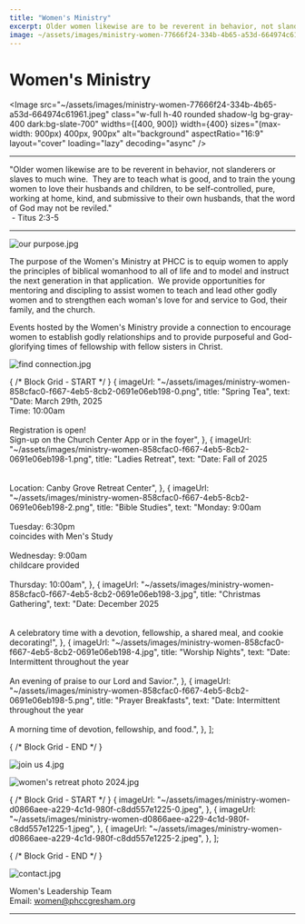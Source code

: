 ```yaml
---
title: "Women's Ministry"
excerpt: Older women likewise are to be reverent in behavior, not slanderers or slaves to much wine.  They a...
image: ~/assets/images/ministry-women-77666f24-334b-4b65-a53d-664974c61961.jpeg
---
```



Women's Ministry
================

<Image src="~/assets/images/ministry-women-77666f24-334b-4b65-a53d-664974c61961.jpeg" class="w-full h-40 rounded shadow-lg bg-gray-400 dark:bg-slate-700" widths={[400, 900]} width={400} sizes="(max-width: 900px) 400px, 900px" alt="background" aspectRatio="16:9" layout="cover" loading="lazy" decoding="async" />

---

"Older women likewise are to be reverent in behavior, not slanderers or slaves to much wine.  They are to teach what is good, and to train the young women to love their husbands and children, to be self-controlled, pure, working at home, kind, and submissive to their own husbands, that the word of God may not be reviled."  
 - Titus 2:3-5

---

![our purpose.jpg](~/assets/images/ministry-women-75d02e01-fbaf-4660-a250-efbb480879a0.jpg)

The purpose of the Women's Ministry at PHCC is to equip women to apply the principles of biblical womanhood to all of life and to model and instruct the next generation in that application.  We provide opportunities for mentoring and discipling to assist women to teach and lead other godly women and to strengthen each woman's love for and service to God, their family, and the church.

Events hosted by the Women's Ministry provide a connection to encourage women to establish godly relationships and to provide purposeful and God-glorifying times of fellowship with fellow sisters in Christ.

![find connection.jpg](~/assets/images/ministry-women-c0bb92b3-41a6-428a-a107-f60f008087fc.jpg)

{ /* Block Grid - START */ }
    {
        imageUrl: "~/assets/images/ministry-women-858cfac0-f667-4eb5-8cb2-0691e06eb198-0.png",
        title: "Spring Tea",
        text: "Date: March 29th, 2025<br />Time: 10:00am<br /><br />Registration is open!<br />Sign-up on the Church Center App or in the foyer",
    },
    {
        imageUrl: "~/assets/images/ministry-women-858cfac0-f667-4eb5-8cb2-0691e06eb198-1.png",
        title: "Ladies Retreat",
        text: "Date: Fall of 2025<br /><br /><br />Location: Canby Grove Retreat Center",
    },
    {
        imageUrl: "~/assets/images/ministry-women-858cfac0-f667-4eb5-8cb2-0691e06eb198-2.png",
        title: "Bible Studies",
        text: "Monday: 9:00am<br /><br />Tuesday: 6:30pm<br />coincides with Men's Study<br /><br />Wednesday: 9:00am<br />childcare provided<br /><br />Thursday: 10:00am",
    },
    {
        imageUrl: "~/assets/images/ministry-women-858cfac0-f667-4eb5-8cb2-0691e06eb198-3.jpg",
        title: "Christmas Gathering",
        text: "Date: December 2025<br /><br /><br />A celebratory time with a devotion, fellowship, a shared meal, and cookie decorating!",
    },
    {
        imageUrl: "~/assets/images/ministry-women-858cfac0-f667-4eb5-8cb2-0691e06eb198-4.jpg",
        title: "Worship Nights",
        text: "Date: Intermittent throughout the year<br /><br />An evening of praise to our Lord and Savior.",
    },
    {
        imageUrl: "~/assets/images/ministry-women-858cfac0-f667-4eb5-8cb2-0691e06eb198-5.png",
        title: "Prayer Breakfasts",
        text: "Date: Intermittent throughout the year<br /><br />A morning time of devotion, fellowship, and food.",
    },
];

<BlockGrid items={items_858cfac0_f667_4eb5_8cb2_0691e06eb198} columns={3} />
{ /* Block Grid - END */ }

![join us 4.jpg](~/assets/images/ministry-women-7a91fd19-092c-4c59-9618-9204777ad045.jpg)

![women's retreat photo 2024.jpg](~/assets/images/ministry-women-26a34271-5e28-48d3-8aea-ddfcdfb3afde.jpg)

{ /* Block Grid - START */ }
    {
        imageUrl: "~/assets/images/ministry-women-d0866aee-a229-4c1d-980f-c8dd557e1225-0.jpeg",
    },
    {
        imageUrl: "~/assets/images/ministry-women-d0866aee-a229-4c1d-980f-c8dd557e1225-1.jpeg",
    },
    {
        imageUrl: "~/assets/images/ministry-women-d0866aee-a229-4c1d-980f-c8dd557e1225-2.jpeg",
    },
];

<BlockGrid items={items_d0866aee_a229_4c1d_980f_c8dd557e1225} columns={3} />
{ /* Block Grid - END */ }

![contact.jpg](~/assets/images/ministry-women-cfa3c2e1-a600-4738-b56d-438405639354.jpg)

Women's Leadership Team  
Email: women@phccgresham.org

---